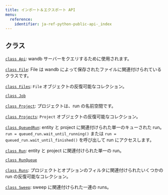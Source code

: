 ---
title: インポート＆エクスポート API
menu:
  reference:
    identifier: ja-ref-python-public-api-_index
---

## クラス

[`class Api`](./public-api/api): wandb サーバーをクエリするために使用されます。

[`class File`](./public-api/file): File は wandb によって保存されたファイルに関連付けられているクラスです。

[`class Files`](./public-api/files): `File` オブジェクトの反復可能なコレクション。

[`class Job`](./public-api/job)

[`class Project`](./public-api/project): プロジェクトは、run の名前空間です。

[`class Projects`](./public-api/projects): `Project` オブジェクトの反復可能なコレクション。

[`class QueuedRun`](./public-api/queuedrun): entity と project に関連付けられた単一のキューされた run。`run = queued_run.wait_until_running()` または `run = queued_run.wait_until_finished()` を呼び出して run にアクセスします。

[`class Run`](./public-api/run): entity と project に関連付けられた単一の run。

[`class RunQueue`](./public-api/runqueue)

[`class Runs`](./public-api/runs): プロジェクトとオプションのフィルタに関連付けられたいくつかの run の反復可能なコレクション。

[`class Sweep`](./public-api/sweep): sweep に関連付けられた一連の runs。
